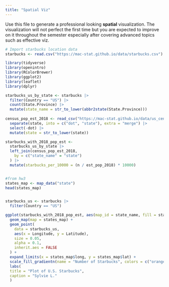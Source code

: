 ```yaml
---
title: "Spatial Viz"
---
```


Use this file to generate a professional looking **spatial** visualization.  The visualization will not perfect the first time but you are expected to improve on it throughout the semester especially after covering advanced topics such as effective viz.


```r
# Import starbucks location data
starbucks <- read.csv("https://mac-stat.github.io/data/starbucks.csv")

library(tidyverse)
library(openintro)
library(RColorBrewer)
library(ggplot2)
library(leaflet)
library(dplyr)

starbucks_us_by_state <- starbucks |>
  filter(Country == "US") |>
  count(State.Province) |>
  mutate(state_name = str_to_lower(abbr2state(State.Province)))
  
census_pop_est_2018 <- read_csv("https://mac-stat.github.io/data/us_census_2018_state_pop_est.csv") |>
  separate(state, into = c("dot", "state"), extra = "merge") |>
  select(-dot) |>
  mutate(state = str_to_lower(state))

starbucks_with_2018_pop_est <-
  starbucks_us_by_state |>
  left_join(census_pop_est_2018,
    by = c("state_name" = "state")
  ) |>
  mutate(starbucks_per_10000 = (n / est_pop_2018) * 10000)


#from hw3
states_map <- map_data("state")
head(states_map)


starbucks_us <- starbucks |>
  filter(Country == "US")

ggplot(starbucks_with_2018_pop_est, aes(map_id = state_name, fill = starbucks_per_10000)) + 
  geom_map(map = states_map) +
  geom_point(
    data = starbucks_us,
    aes(x = Longitude, y = Latitude),
    size = 0.05,
    alpha = 0.1,
    inherit.aes = FALSE
  ) +
  expand_limits(x = states_map$long, y = states_map$lat) +
  scale_fill_gradientn(name = "Number of Starbucks", colors = c("orange", "darkblue", "green")) + 
  labs(
  title = "Plot of U.S. Starbucks",
  caption = "Sylvie L."
  )
```
